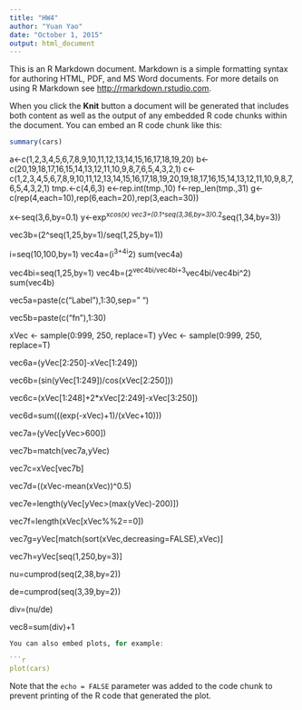 ```yaml
---
title: "HW4"
author: "Yuan Yao"
date: "October 1, 2015"
output: html_document
---
```


This is an R Markdown document. Markdown is a simple formatting syntax for authoring HTML, PDF, and MS Word documents. For more details on using R Markdown see <http://rmarkdown.rstudio.com>.

When you click the **Knit** button a document will be generated that includes both content as well as the output of any embedded R code chunks within the document. You can embed an R code chunk like this:

```r
summary(cars)
```
a<-c(1,2,3,4,5,6,7,8,9,10,11,12,13,14,15,16,17,18,19,20)
b<-c(20,19,18,17,16,15,14,13,12,11,10,9,8,7,6,5,4,3,2,1)
c<-c(1,2,3,4,5,6,7,8,9,10,11,12,13,14,15,16,17,18,19,20,19,18,17,16,15,14,13,12,11,10,9,8,7,6,5,4,3,2,1)
 tmp.<-c(4,6,3)
 e<-rep.int(tmp.,10)
 f<-rep_len(tmp.,31)
 g<-c(rep(4,each=10),rep(6,each=20),rep(3,each=30))
 
 
 x<-seq(3,6,by=0.1)
 y<-exp^x*cos(x)
 vec3=(0.1^seq(3,36,by=3)*0.2^seq(1,34,by=3))
 
 vec3b=(2^seq(1,25,by=1)/seq(1,25,by=1))
 
 i=seq(10,100,by=1)
 vec4a=(i^3+4i^2)
 sum(vec4a)
 
 vec4bi=seq(1,25,by=1)
 vec4b=(2^vec4bi/vec4bi+3^vec4bi/vec4bi^2)
 sum(vec4b)
 
 
 vec5a=paste(c("Label"),1:30,sep=" ")
 
 vec5b=paste(c("fn"),1:30)
 
 xVec <- sample(0:999, 250, replace=T)
yVec <- sample(0:999, 250, replace=T)

vec6a=(yVec[2:250]-xVec[1:249])

vec6b=(sin(yVec[1:249])/cos(xVec[2:250]))

vec6c=(xVec[1:248]+2*xVec[2:249]-xVec[3:250])

vec6d=sum(((exp(-xVec)+1)/(xVec+10)))

vec7a=(yVec[yVec>600])

vec7b=match(vec7a,yVec)

vec7c=xVec[vec7b]

vec7d=((xVec-mean(xVec))^0.5)

vec7e=length(yVec[yVec>(max(yVec)-200)])

vec7f=length(xVec[xVec%%2==0])

vec7g=yVec[match(sort(xVec,decreasing=FALSE),xVec)]

vec7h=yVec[seq(1,250,by=3)]
 
nu=cumprod(seq(2,38,by=2))

de=cumprod(seq(3,39,by=2))

div=(nu/de)

vec8=sum(div)+1


```r
You can also embed plots, for example:

```r
plot(cars)
```

Note that the `echo = FALSE` parameter was added to the code chunk to prevent printing of the R code that generated the plot.

